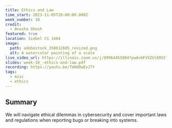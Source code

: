 ```yaml
---
title: Ethics and Law
time_start: 2023-11-05T20:00:00.000Z
week_number: 10
credit:
  - Anusha Ghosh
featured: true
location: Siebel CS 1404
image:
  path: adobestock_358612605_resized.png
  alt: A watercolor painting of a scale
live_video_url: https://illinois.zoom.us/j/89964455004?pwd=bFVXZUlKRStTeG5ZMVhEbGwyL1hBUT09
slides: week-10_-ethics-and-law.pdf
recording: https://youtu.be/TeNd0wEvJTY
tags:
  - misc
  - ethics
---
```

## Summary

We will navigate ethical dilemmas in cybersecurity and cover important laws and regulations when reporting bugs or breaking into systems.